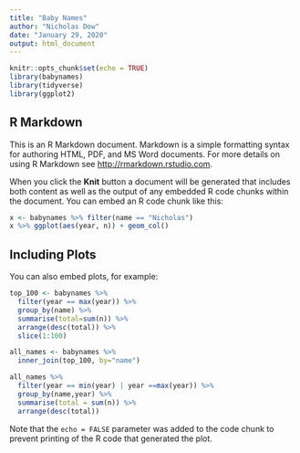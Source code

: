 ```yaml
---
title: "Baby Names"
author: "Nicholas Dow"
date: "January 29, 2020"
output: html_document
---
```


```r
knitr::opts_chunk$set(echo = TRUE)
library(babynames)
library(tidyverse)
library(ggplot2)

```

## R Markdown

This is an R Markdown document. Markdown is a simple formatting syntax for authoring HTML, PDF, and MS Word documents. For more details on using R Markdown see <http://rmarkdown.rstudio.com>.

When you click the **Knit** button a document will be generated that includes both content as well as the output of any embedded R code chunks within the document. You can embed an R code chunk like this:

```r
x <- babynames %>% filter(name == "Nicholas")
x %>% ggplot(aes(year, n)) + geom_col() 
```

## Including Plots

You can also embed plots, for example:

```r
top_100 <- babynames %>% 
  filter(year == max(year)) %>% 
  group_by(name) %>% 
  summarise(total=sum(n)) %>% 
  arrange(desc(total)) %>% 
  slice(1:100) 
```

```r
all_names <- babynames %>% 
  inner_join(top_100, by="name") 
```

```r
all_names %>% 
  filter(year == min(year) | year ==max(year)) %>% 
  group_by(name,year) %>% 
  summarise(total = sum(n)) %>% 
  arrange(desc(total))
```
Note that the `echo = FALSE` parameter was added to the code chunk to prevent printing of the R code that generated the plot.
